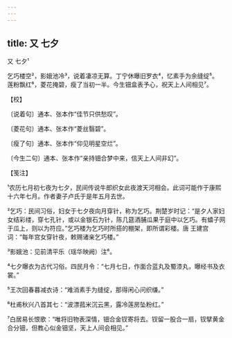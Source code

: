 ```yaml
---
---
---
```

title: 又 七夕
---



又 七夕¹





乞巧楼空²，影娥池冷³，说着凄凉无算。丁宁休曝旧罗衣⁴，忆素手为余缝绽⁵。　　莲粉飘红⁶，菱花掩碧，瘦了当初一半。今生钿盒表予心，祝天上人间相见⁷。





【校】


〔说着句〕通本、张本作“佳节只供愁叹”。

〔菱花句〕通本、张本作“菱丝翳碧”。

〔瘦了句〕通本、张本作“仰见明星空烂”。

〔今生二句〕通本、张本作“亲持钿合梦中来，信天上人间非幻”。





【笺注】


¹农历七月初七夜为七夕，民间传说牛郎织女此夜渡天河相会。此词可能作于康熙十六年七月。作者妻子卢氏于是年五月去世。

²乞巧：民间习俗，妇女于七夕夜向月穿针，称为乞巧。荆楚岁时记：“是夕人家妇女结彩缕，穿七孔针，或以金银石为针，陈几筵酒脯瓜果于庭中以乞巧。有蟢子网于瓜上，则以为符应。”乞巧楼为乞巧时所搭的棚架，即所谓彩楼。唐 王建宫词：“每年宫女穿针夜，敕赐诸亲乞巧楼。”

³影娥池：见前清平乐（瑶华映阙）注⁶。

⁴七夕曝衣为古代习俗。四民月令：“七月七日，作面合蓝丸及蜀漆丸，曝经书及衣裳。”

⁵王次回春暮减衣诗：“难消素手为缝绽，那得闲心问织缣。”

⁶杜甫秋兴八首其七：“波漂菰米沉云黑，露冷莲房坠粉红。”

⁷白居易长恨歌：“唯将旧物表深情，钿合金钗寄将去。钗留一股合一扇，钗擘黄金合分钿，但教心似金钿坚，天上人间会相见。”